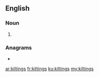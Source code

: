 ==English==

===Noun===
{{head|en|noun plural form}}

# {{plural of|kilting|lang=en}}

===Anagrams===
* {{l|en|kitlings}}

[[ar:kiltings]]
[[fr:kiltings]]
[[ku:kiltings]]
[[my:kiltings]]